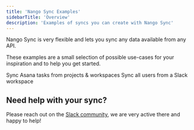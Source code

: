 ```yaml
---
title: 'Nango Sync Examples'
sidebarTitle: 'Overview'
description: 'Examples of syncs you can create with Nango Sync'
---
```


Nango Sync is very flexible and lets you sync any data available from any API.

These examples are a small selection of possible use-cases for your inspiration and to help you get started.

<CardGroup cols={3}>
    <Card title="Asana - Tasks" href="/nango-sync/examples/asana-tasks" icon="check">
        Sync Asana tasks from projects & workspaces
    </Card>
    <Card title="Slack - Users" href="/nango-sync/examples/slack-users" icon="slack">
        Sync all users from a Slack workspace
    </Card>
</CardGroup>


## Need help with your sync?

Please reach out on the [Slack community](https://nango.dev/slack), we are very active there and happy to help!
